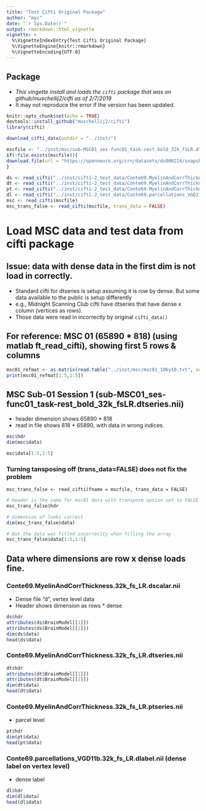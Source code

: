 ```yaml
---
title: "Test Cifti Original Package"
author: "myc"
date: "`r Sys.Date()`"
output: rmarkdown::html_vignette
vignette: >
  %\VignetteIndexEntry{Test Cifti Original Package}
  %\VignetteEngine{knitr::rmarkdown}
  %\VignetteEncoding{UTF-8}
---
```


## Package

* *This vingette install and loads the `cifti` package that was on github/muschellij2/cifti as of 2/7/2019* 
* It may not reproduce the error if the version has been updated. 
```r
knitr::opts_chunk$set(echo = TRUE)
devtools::install_github("muschellij2/cifti")
library(cifti)

download_cifti_data(outdir = "../inst/")

mscfile <- "../inst/msc/sub-MSC01_ses-func01_task-rest_bold_32k_fsLR.dtseries.nii"
if(!file.exists(mscfile)){
download.file(url = "https://openneuro.org/crn/datasets/ds000224/snapshots/00002/files/derivatives:surface_pipeline:sub-MSC01:processed_restingstate_timecourses:ses-func01:cifti:sub-MSC01_ses-func01_task-rest_bold_32k_fsLR.dtseries.nii", destfile = mscfile)
}

ds <- read_cifti("../inst/cifti-2_test_data/Conte69.MyelinAndCorrThickness.32k_fs_LR.dscalar.nii")
dt <- read_cifti("../inst/cifti-2_test_data/Conte69.MyelinAndCorrThickness.32k_fs_LR.dtseries.nii")
pt <- read_cifti("../inst/cifti-2_test_data/Conte69.MyelinAndCorrThickness.32k_fs_LR.ptseries.nii")
dl <- read_cifti("../inst/cifti-2_test_data/Conte69.parcellations_VGD11b.32k_fs_LR.dlabel.nii")
msc <- read_cifti(mscfile)
msc_trans_false <- read_cifti(mscfile, trans_data = FALSE)
```

# Load MSC data and test data from cifti package 

## Issue: data with dense data in the first dim is not load in correctly. 

* Standard cifti for dtseries is setup assuming it is row by dense. But some data available to the public is setup differently 
* e.g., Midnight Scanning Club cifti have dtseries that have dense x column (vertices as rows). 
* Those data were read in incorrectly by original `cifti_data()`

## For reference: MSC 01 (65890 * 818) (using matlab ft_read_cifti), showing first 5 rows & columns
```r
msc01_refmat <- as.matrix(read.table("../inst/msc/msc01_10by10.txt", sep=","))
print(msc01_refmat[1:5,1:5])
```

## MSC Sub-01 Session 1 (sub-MSC01_ses-func01_task-rest_bold_32k_fsLR.dtseries.nii)

* header dimension shows 65890 * 818
* read in file shows 818 * 65890, with data in wrong indices.

```r
msc$hdr
dim(msc$data)

msc$data[1:5,1:5]
```

### Turning tansposing off (trans_data=FALSE) does not fix the problem
`msc_trans_false <- read_cifti(fname = mscfile, trans_data = FALSE)`

```r
# Header is the same for msc01 data with transpose option set to FALSE
msc_trans_false$hdr

# dimension of looks correct 
dim(msc_trans_false$data)

# But the data was filled incorreclty when filling the array
msc_trans_false$data[1:5,1:5]
```


## Data where dimensions are row x dense loads fine. 
### Conte69.MyelinAndCorrThickness.32k_fs_LR.dscalar.nii

* Dense file "d", vertex level data
* Header shows dimension as rows * dense
```r
ds$hdr
attributes(ds$BrainModel[[1]])
attributes(ds$BrainModel[[2]])
dim(ds$data)
head(ds$data)

```

### Conte69.MyelinAndCorrThickness.32k_fs_LR.dtseries.nii
```r
dt$hdr
attributes(dt$BrainModel[[1]])
attributes(dt$BrainModel[[2]])
dim(dt$data)
head(dt$data)

```

### Conte69.MyelinAndCorrThickness.32k_fs_LR.ptseries.nii 

* parcel level
```r
pt$hdr
dim(pt$data)
head(pt$data)

```


### Conte69.parcellations_VGD11b.32k_fs_LR.dlabel.nii (dense label on vertex level)

* dense label
```r
dl$hdr
dim(dl$data)
head(dl$data)

```

